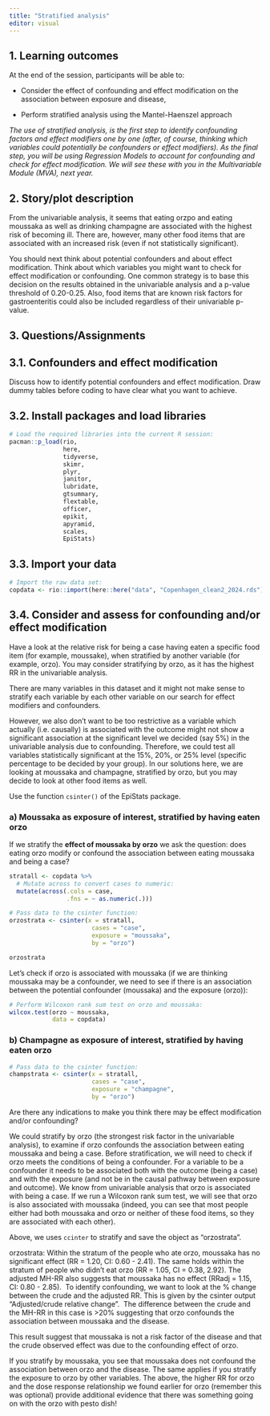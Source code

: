 ```yaml
---
title: "Stratified analysis"
editor: visual
---
```


## 1. Learning outcomes

At the end of the session, participants will be able to:

-   Consider the effect of confounding and effect modification on the association between exposure and disease,

-   Perform stratified analysis using the Mantel-Haenszel approach

*The use of stratified analysis, is the first step to identify confounding factors and effect modifiers one by one (after, of course, thinking which variables could potentially be confounders or effect modifiers). As the final step, you will be using Regression Models to account for confounding and check for effect modification. We will see these with you in the Multivariable Module (MVA), next year.*

## 2. Story/plot description

From the univariable analysis, it seems that eating orzpo and eating moussaka as well as drinking champagne are associated with the highest risk of becoming ill. There are, however, many other food items that are associated with an increased risk (even if not statistically significant).

You should next think about potential confounders and about effect modification. Think about which variables you might want to check for effect modification or confounding. One common strategy is to base this decision on the results obtained in the univariable analysis and a p-value threshold of 0.20-0.25. Also, food items that are known risk factors for gastroenteritis could also be included regardless of their univariable p-value.

## 3. Questions/Assignments

## 3.1. Confounders and effect modification

Discuss how to identify potential confounders and effect modification. Draw dummy tables before coding to have clear what you want to achieve.

## 3.2. Install packages and load libraries

```r
# Load the required libraries into the current R session:
pacman::p_load(rio, 
               here, 
               tidyverse, 
               skimr,
               plyr,
               janitor,
               lubridate,
               gtsummary, 
               flextable,
               officer,
               epikit, 
               apyramid, 
               scales,
               EpiStats)
```

## 3.3. Import your data

```r
# Import the raw data set: 
copdata <- rio::import(here::here("data", "Copenhagen_clean2_2024.rds"))
```

## 3.4. Consider and assess for confounding and/or effect modification

Have a look at the relative risk for being a case having eaten a specific food item (for example, moussake), when stratified by another variable (for example, orzo). You may consider stratifying by orzo, as it has the highest RR in the univariable analysis.

There are many variables in this dataset and it might not make sense to stratify each variable by each other variable on our search for effect modifiers and confounders.

However, we also don't want to be too restrictive as a variable which actually (i.e. causally) is associated with the outcome might not show a significant association at the significant level we decided (say 5%) in the univariable analysis due to confounding. Therefore, we could test all variables statistically significant at the 15%, 20%, or 25% level (specific percentage to be decided by your group). In our solutions here, we are looking at moussaka and champagne, stratified by orzo, but you may decide to look at other food items as well.

::: {.callout-tip title="Need a little bit of help?" collapse="true"}
Use the function `csinter()` of the EpiStats package.
:::

### a) Moussaka as exposure of interest, stratified by having eaten orzo

If we stratify the **effect of moussaka by orzo** we ask the question: does eating orzo modify or confound the association between eating moussaka and being a case?

```r
stratall <- copdata %>% 
  # Mutate across to convert cases to numeric:
  mutate(across(.cols = case, 
                .fns = ~ as.numeric(.)))

# Pass data to the csinter function:
orzostrata <- csinter(x = stratall, 
                       cases = "case", 
                       exposure = "moussaka", 
                       by = "orzo")

orzostrata
```

Let's check if orzo is associated with moussaka (if we are thinking moussaka may be a confounder, we need to see if there is an association between the potential confounder (moussaka) and the exposure (orzo)):

```r
# Perform Wilcoxon rank sum test on orzo and moussaka:
wilcox.test(orzo ~ moussaka, 
            data = copdata)
```

### b) Champagne as exposure of interest, stratified by having eaten orzo

```r
# Pass data to the csinter function:
champstrata <- csinter(x = stratall, 
                       cases = "case", 
                       exposure = "champagne", 
                       by = "orzo")
```

::: {.callout-warning title="Let's stop and... think!" collapse="true"}
Are there any indications to make you think there may be effect modification and/or confounding?
:::

We could stratify by orzo (the strongest risk factor in the univariable analysis), to examine if orzo confounds the association between eating moussaka and being a case. Before stratification, we will need to check if orzo meets the conditions of being a confounder. For a variable to be a confounder it needs to be associated both with the outcome (being a case) and with the exposure (and not be in the causal pathway between exposure and outcome). We know from univariable analysis that orzo is associated with being a case. If we run a Wilcoxon rank sum test, we will see that orzo is also associated with moussaka (indeed, you can see that most people either had both moussaka and orzo or neither of these food items, so they are associated with each other).

Above, we uses `ccinter` to stratify and save the object as "orzostrata".

orzostrata: Within the stratum of the people who ate orzo, moussaka has no significant effect (RR = 1.20, CI: 0.60 - 2.41). The same holds within the stratum of people who didn't eat orzo (RR = 1.05, CI = 0.38, 2.92). The adjusted MH-RR also suggests that moussaka has no effect (RRadj = 1.15, CI: 0.80 - 2.85).  To identify confounding, we want to look at the % change between the crude and the adjusted RR. This is given by the csinter output "Adjusted/crude relative change".  The difference between the crude and the MH-RR in this case is \>20% suggesting that orzo confounds the association between moussaka and the disease.

This result suggest that moussaka is not a risk factor of the disease and that the crude observed effect was due to the confounding effect of orzo.

If you stratify by moussaka, you see that moussaka does not confound the association between orzo and the disease. The same applies if you stratify the exposure to orzo by other variables. The above, the higher RR for orzo and the dose response relationship we found earlier for orzo (remember this was optional) provide additional evidence that there was something going on with the orzo with pesto dish!

